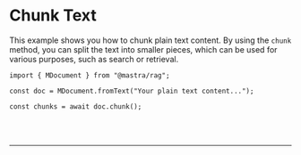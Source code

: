 
# Chunk Text

This example shows you how to chunk plain text content. By using the `chunk` method, you can split the text into smaller pieces, which can be used for various purposes, such as search or retrieval.

```tsx copy
import { MDocument } from "@mastra/rag";

const doc = MDocument.fromText("Your plain text content...");

const chunks = await doc.chunk();
```

<br />
<br />
<hr className="dark:border-[#404040] border-gray-300" />
<br />
<br />
<GithubLink link={'https://github.com/mastra-ai/mastra/blob/main/examples/basics/rag/chunk-text.ts'} />
